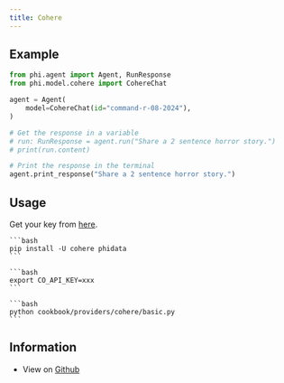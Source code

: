 ```yaml
---
title: Cohere
---
```


## Example

<CodeGroup>

```python agent.py
from phi.agent import Agent, RunResponse
from phi.model.cohere import CohereChat

agent = Agent(
    model=CohereChat(id="command-r-08-2024"),
)

# Get the response in a variable
# run: RunResponse = agent.run("Share a 2 sentence horror story.")
# print(run.content)

# Print the response in the terminal
agent.print_response("Share a 2 sentence horror story.")

```

</CodeGroup>

## Usage

Get your key from [here](https://dashboard.cohere.com/api-keys).

<Steps>
  <Snippet file="create-venv-step.mdx" />

  <Step title="Install libraries">

    ```bash
    pip install -U cohere phidata
    ```

  </Step>

  <Step title="Export `CO_API_KEY`">

    ```bash
    export CO_API_KEY=xxx
    ```

  </Step>

  <Step title="Run Cohere Agent">

    ```bash
    python cookbook/providers/cohere/basic.py
    ```

  </Step>

  </Steps>

## Information

- View on [Github](https://github.com/AgnoAgi/phidata/tree/main/cookbook/providers/cohere/basic.py)
